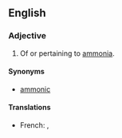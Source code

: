 ==English==

===Adjective===
{{en-adj}}

# {{context|inorganic chemistry|lang=en}} Of or pertaining to [[ammonia]].

====Synonyms====
* [[ammonic]]

====Translations====
{{trans-top|of or pertaining to ammonia}}
* French: {{t+|fr|ammoniac|m}}, {{t+|fr|ammoniaque|m}}
{{trans-mid}}
{{trans-bottom}}